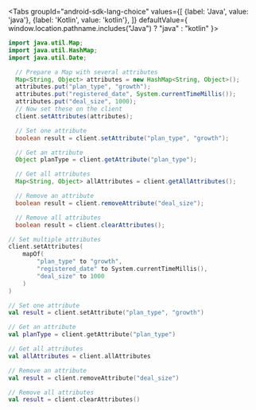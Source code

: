 
<Tabs
  groupId="android-sdk-lang-choice"
  values={[
    {label: 'Java', value: 'java'},
    {label: 'Kotlin', value: 'kotlin'},
  ]} defaultValue={ window.location.pathname.includes("Java") ? "java" : "kotlin" }>
  <TabItem value="java">

```java
import java.util.Map;
import java.util.HashMap;
import java.util.Date;

  // Prepare a Map with several attributes
  Map<String, Object> attributes = new HashMap<String, Object>();
  attributes.put("plan_type", "growth");
  attributes.put("registered_date", System.currentTimeMillis());
  attributes.put("deal_size", 1000);
  // Now set these on the client
  client.setAttributes(attributes);

  // Set one attribute
  boolean result = client.setAttribute("plan_type", "growth");

  // Get an attribute
  Object planType = client.getAttribute("plan_type");

  // Get all attributes
  Map<String, Object> allAttributes = client.getAllAttributes();

  // Remove an attribute
  boolean result = client.removeAttribute("deal_size");

  // Remove all attributes
  boolean result = client.clearAttributes();
```

  </TabItem>
  <TabItem value="kotlin">

```kotlin
// Set multiple attributes
client.setAttributes(
    mapOf(
        "plan_type" to "growth",
        "registered_date" to System.currentTimeMillis(),
        "deal_size" to 1000
    )
)

// Set one attribute
val result = client.setAttribute("plan_type", "growth")

// Get an attribute
val planType = client.getAttribute("plan_type")

// Get all attributes
val allAttributes = client.allAttributes

// Remove an attribute
val result = client.removeAttribute("deal_size")

// Remove all attributes
val result = client.clearAttributes()
```

  </TabItem>
</Tabs>
